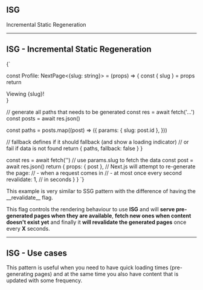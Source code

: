 <Section>

<Cover>

# ISG

Incremental Static Regeneration

</Cover>

---

# ISG - Incremental Static Regeneration

<div className="pt-8"/>

<Columns className="lg:grid-cols-2">

<CodeSnippet language="js">
{`

const Profile: NextPage<{slug: string}> = (props) => {
  const { slug } = props
  return <div>Viewing {slug}!</div>
}

// generate all paths that needs to be generated
  const res = await fetch('...')
  const posts = await res.json()

  const paths = posts.map((post) => ({
    params: { slug: post.id },
  }))

  // fallback defines if it should fallback (and show a loading indicator)
  // or fail if data is not found
  return { paths, fallback: false }
}

  const res = await fetch('') // use params.slug to fetch the data
  const post = await res.json()
  return { 
    props: { post },
    // Next.js will attempt to re-generate the page:
    // - when a request comes in
    // - at most once every second
    revalidate: 1, // in seconds
  }
}
`}
</CodeSnippet>

<div className="px-8">
  This example is very similar to SSG pattern with the difference of having the __revalidate__ flag. 
  
  This flag controls the rendering behaviour to use __ISG__ and will __serve pre-generated pages when they are available__, 
  __fetch new ones when content doesn't exist yet__ and finally it __will revalidate the generated pages__ once every __X__ seconds.
</div>
</Columns>

--- 

# ISG - Use cases

This pattern is useful when you need to have quick loading times (pre-generating pages) and at the same time you also have 
content that is updated with some frequency. 

</Section>

